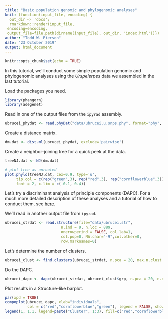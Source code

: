 ```yaml
---
title: "Basic population genomic and phylogenomic analyses"
knit: (function(input_file, encoding) {
  out_dir <- 'docs';
  rmarkdown::render(input_file,
 encoding=encoding,
 output_file=file.path(dirname(input_file), out_dir, 'index.html'))})
author: "Todd W. Pierson"
date: "23 October 2019"
output: html_document
---
```


```r
knitr::opts_chunk$set(echo = TRUE)
```

In this tutorial, we'll conduct some simple population genomic and phylogenomic analyses using the *Urspelerpes* data we assembled in the last tutorial. 

Load the packages you need.
```r
library(phangorn)
library(adegenet)
```

Read in one of the output files from the `ipyrad` assembly.
```r
ubrucei_phydat <- read.phyDat("data/ubrucei.u.snps.phy", format="phy", type="DNA")
```

Create a distance matrix.
```r
dm.dat <- dist.ml(ubrucei_phydat, exclude='pairwise')
```

Create a neighbor-joining tree for a quick peek at the data.
```r
treeNJ.dat <- NJ(dm.dat)
```

```r
# plot tree as unrooted
plot.phylo(treeNJ.dat, cex=0.9, type='u',
     tip.col = c(rep("green",3), rep("red",3), rep("cornflowerblue",3)),
     font = 2, x.lim = c(-0.1, 0.4))
```

Let's try a discriminant analysis of principle components (DAPC). For a much more detailed description of these analyses and a tutorial of how to conduct them, see [here](http://adegenet.r-forge.r-project.org/files/tutorial-dapc.pdf).

We'll read in another output file from `ipyrad`. 
```r
ubrucei_strdat <- read.structure(file="data/ubrucei.str",
                         n.ind = 9, n.loc = 889,
                         onerowperind = FALSE, col.lab=1,
                         col.pop=0, NA.char="-9",col.other=0,
                         row.marknames=0)
```

Let's determine the number of clusters.
```r
ubrucei_clust <- find.clusters(ubrucei_strdat, n.pca = 20, max.n.clust = 5, n.clust = 3)
```

Do the DAPC. 
```r
ubrucei_dapc <- dapc(ubrucei_strdat, ubrucei_clust$grp, n.pca = 20, n.da = 2)
```

Plot results in a Structure-like barplot.
```r
par(xpd = TRUE)
compoplot(ubrucei_dapc, xlab="individuals", 
          col = c("red","cornflowerblue","green"), legend = FALSE, show.lab = TRUE)
legend(1, 1.1, legend=paste("Cluster", 1:3), fill=c("red","cornflowerblue","green"), ncol = 3, cex = 0.7)
```

